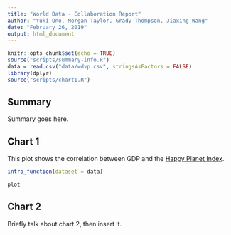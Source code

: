 ```yaml
---
title: "World Data - Collaboration Report"
author: "Yuki Ono, Morgan Taylor, Grady Thompson, Jiaxing Wang"
date: "February 26, 2019"
output: html_document
---
```


```r
knitr::opts_chunk$set(echo = TRUE)
source("scripts/summary-info.R")
data = read.csv("data/wdvp.csv", stringsAsFactors = FALSE)
library(dplyr)
source("scripts/chart1.R")
```

## Summary

Summary goes here.

## Chart 1

This plot shows the correlation between GDP and the [Happy Planet Index](http://happyplanetindex.org/about/).

```r
intro_function(dataset = data)
```
```r
plot
```


## Chart 2

Briefly talk about chart 2, then insert it.

